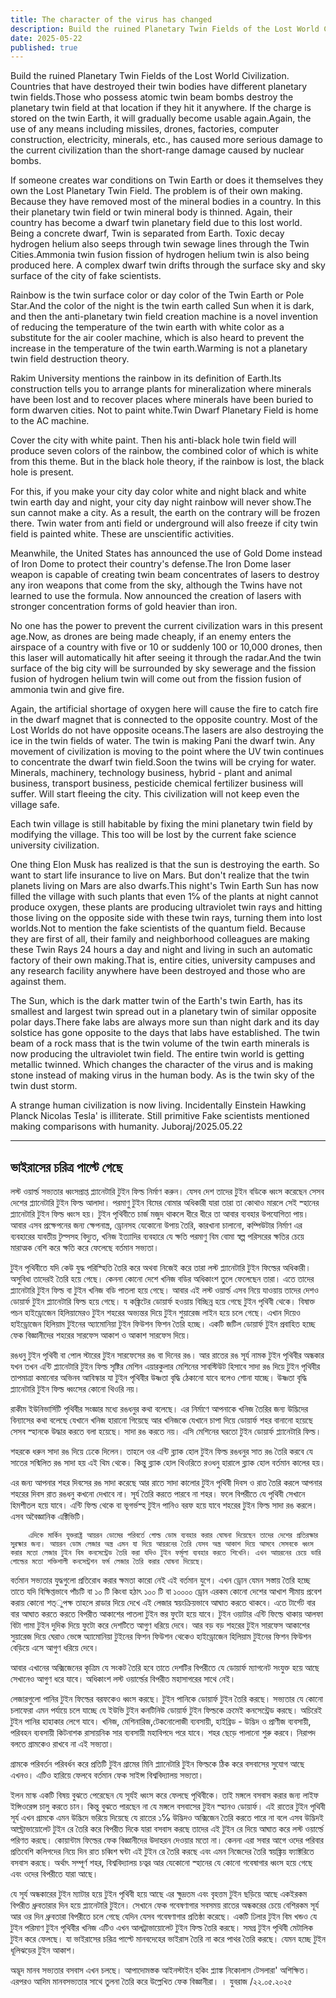 ```yaml
---
title: The character of the virus has changed
description: Build the ruined Planetary Twin Fields of the Lost World Civilization. Countries that have destroyed their twin bodies have different planetary twin fields.
date: 2025-05-22
published: true
---
```


Build the ruined Planetary Twin Fields of the Lost World Civilization. Countries that have destroyed their twin bodies have different planetary twin fields.Those who possess atomic twin beam bombs destroy the planetary twin field at that location if they hit it anywhere. If the charge is stored on the twin Earth, it will gradually become usable again.Again, the use of any means including missiles, drones, factories, computer construction, electricity, minerals, etc., has caused more serious damage to the current civilization than the short-range damage caused by nuclear bombs.

If someone creates war conditions on Twin Earth or does it themselves they own the Lost Planetary Twin Field. The problem is of their own making. Because they have removed most of the mineral bodies in a country. In this their planetary twin field or twin mineral body is thinned.
Again, their country has become a dwarf twin planetary field due to this lost world. Being a concrete dwarf, Twin is separated from Earth. Toxic decay hydrogen helium also seeps through twin sewage lines through the Twin Cities.Ammonia twin fusion fission of hydrogen helium twin is also being produced here. A complex dwarf twin drifts through the surface sky and sky surface of the city of fake scientists.

Rainbow is the twin surface color or day color of the Twin Earth or Pole Star.And the color of the night is the twin earth called Sun when it is dark, and then the anti-planetary twin field creation machine is a novel invention of reducing the temperature of the twin earth with white color as a substitute for the air cooler machine, which is also heard to prevent the increase in the temperature of the twin earth.Warming is not a planetary twin field destruction theory.

Rakim University mentions the rainbow in its definition of Earth.Its construction tells you to arrange plants for mineralization where minerals have been lost and to recover places where minerals have been buried to form dwarven cities. Not to paint white.Twin Dwarf Planetary Field is home to the AC machine.

Cover the city with white paint. Then his anti-black hole twin field will produce seven colors of the rainbow, the combined color of which is white from this theme. But in the black hole theory, if the rainbow is lost, the black hole is present.

For this, if you make your city day color white and night black and white twin earth day and night, your city day night rainbow will never show.The sun cannot make a city. As a result, the earth on the contrary will be frozen there. Twin water from anti field or underground will also freeze if city twin field is painted white. These are unscientific activities.

Meanwhile, the United States has announced the use of Gold Dome instead of Iron Dome to protect their country's defense.The Iron Dome laser weapon is capable of creating twin beam concentrates of lasers to destroy any iron weapons that come from the sky, although the Twins have not learned to use the formula. Now announced the creation of lasers with stronger concentration forms of gold heavier than iron.

No one has the power to prevent the current civilization wars in this present age.Now, as drones are being made cheaply, if an enemy enters the airspace of a country with five or 10 or suddenly 100 or 10,000 drones, then this laser will automatically hit after seeing it through the radar.And the twin surface of the big city will be surrounded by sky sewerage and the fission fusion of hydrogen helium twin will come out from the fission fusion of ammonia twin and give fire.

Again, the artificial shortage of oxygen here will cause the fire to catch fire in the dwarf magnet that is connected to the opposite country. Most of the Lost Worlds do not have opposite oceans.The lasers are also destroying the ice in the twin fields of water. The twin is making Pani the dwarf twin. Any movement of civilization is moving to the point where the UV twin continues to concentrate the dwarf twin field.Soon the twins will be crying for water.
Minerals, machinery, technology business, hybrid - plant and animal business, transport business, pesticide chemical fertilizer business will suffer. Will start fleeing the city. This civilization will not keep even the village safe.

Each twin village is still habitable by fixing the mini planetary twin field by modifying the village. This too will be lost by the current fake science university civilization.

One thing Elon Musk has realized is that the sun is destroying the earth. So want to start life insurance to live on Mars. But don't realize that the twin planets living on Mars are also dwarfs.This night's Twin Earth Sun has now filled the village with such plants that even 1℅ of the plants at night cannot produce oxygen, these plants are producing ultraviolet twin rays and hitting those living on the opposite side with these twin rays, turning them into lost worlds.Not to mention the fake scientists of the quantum field. Because they are first of all, their family and neighborhood colleagues are making these Twin Rays 24 hours a day and night and living in such an automatic factory of their own making.That is, entire cities, university campuses and any research facility anywhere have been destroyed and those who are against them.

The Sun, which is the dark matter twin of the Earth's twin Earth, has its smallest and largest twin spread out in a planetary twin of similar opposite polar days.There fake labs are always more sun than night dark and its day solstice has gone opposite to the days that labs have established.  The twin beam of a rock mass that is the twin volume of the twin earth minerals is now producing the ultraviolet twin field. The entire twin world is getting metallic twinned. Which changes the character of the virus and is making stone instead of making virus in the human body. As is the twin sky of the twin dust storm.

A strange human civilization is now living.  Incidentally Einstein Hawking Planck Nicolas Tesla' is illiterate. Still primitive
Fake scientists mentioned making comparisons with humanity.
Juboraj/2025.05.22

---

## ভাইরাসের চরিত্র পাল্টে গেছে

লস্ট ওয়ার্ল্ড সভ‍্যতার ধ্বংসপ্রাপ্ত প্ল‍্যানেটারি টুইন ফিল্ড নির্মাণ করুন। যেসব দেশ তাদের টুইন বডিকে ধ্বংস করেছেন সেসব দেশের প্ল‍্যানেটারি টুইন ফিল্ড আলাদা। পরমাণু টুইন বিমের বোমার অধিকারী যারা তারা তা কোথাও মারলে সেই স্হানের প্ল‍্যানেটারি টুইন ফিল্ড ধ্বংস হয়। টুইন পৃথিবীতে চার্জ মজুদ থাকলে ধীরে ধীরে তা আবার ব‍্যবহার উপযোগিতা পায়। আবার এসব প্রক্ষেপনের জন‍্য ক্ষেপনাস্ত্র, ড্রোনসহ যেকোনো উপায় তৈরি,  কারখানা চালানো, কম্পিউটার নির্মাণ এর ব‍্যবহারের যাবতীয় টুল্সসহ বিদ‍্যুত, খনিজ  ইত‍্যাদির ব‍্যবহারে যে ক্ষতি পরমাণু বিম বোমা স্বল্প পরিসরের ক্ষতির চেয়ে মারাত্মক বেশি করে ক্ষতি করে ফেলেছে বর্তমান সভ‍্যতা।

টুইন পৃথিবীতে যদি কেউ যুদ্ধ পরিস্হিতি তৈরি করে অথবা নিজেই করে তারা লস্ট প্ল‍্যানেটারি টুইন ফিল্ডের অধিকারী। অসুবিধা তাদেরই তৈরি হয়ে গেছে। কেননা  কোনো দেশে খনিজ বডির অধিকাংশ তুলে ফেলেছেন তারা। এতে তাদের প্ল‍্যানেটারি টুইন ফিল্ড বা টুইন খনিজ বডি পাতলা হয়ে গেছে। আবার এই লস্ট ওয়ার্ল্ড এসব নিয়ে যাওয়ায় তাদের দেশও ডোয়ার্ফ টুইন প্ল‍্যানেটারি ফিল্ড হয়ে গেছে। য কঙ্ক্রিটের ডোয়ার্ফ হওয়ায় বিচ্ছিন্ন হয়ে গেছে টুইন পৃথিবী থেকে। বিষাক্ত পচন হাইড্রোজেন হিলিয়ামেরও টুইন শহরের অভ‍্যন্তর দিয়ে টুইন শুয়ারেজ লাইন হয়ে চলে গেছে। এখান দিয়েও হাইড্রোজেন হিলিয়াম টুইনের অ‍্যামোনিয়া টুইন ফিউশন ফিশন তৈরি হচ্ছে। একটি জটিল ডোয়ার্ফ টুইন প্রবাহিত হচ্ছে ফেক বিজ্ঞানীদের শহরের সারফেস আকাশ ও আকাশ সারফেস দিয়ে।

রঙধনু টুইন পৃথিবী বা পোল স্টারের টুইন সারফেসের  রঙ বা দিনের রঙ। আর রাতের রঙ সূর্য নামক টুইন পৃথিবীর অন্ধকার যখন তখন এন্টি প্ল‍্যানেটারি টুইন ফিল্ড সৃষ্টির মেশিন এয়ারকুলার মেশিনের সাবস্টিউট হিসাবে সাদা রঙ দিয়ে টুইন পৃথিবীর তাপমাত্রা কমানোর অভিনব আবিস্কার যা টুইন পৃথিবীর উষ্ণতা বৃদ্ধি ঠেকানো যাবে বলেও শোনা যাচ্ছে। উষ্ণতা বৃদ্ধি প্ল‍্যানেটারি টুইন ফিল্ড ধ্বংসের কোনো থিওরি নয়।

রাকীম ইউনিভার্সিটি পৃথিবীর সংজ্ঞার মধ‍্যে রঙধনুর কথা বলেছে। এর নির্মাণে আপনাকে খনিজ তৈরির জন‍্য উদ্ভিদের বিন‍্যাসের কথা বলেছে  যেখানে খনিজ হারানো গিয়েছে আর খনিজকে যেখানে চাপা দিয়ে ডোয়ার্ফ শহর বানানো হয়েছে সেসব স্হানকে উদ্ধার করতে বলা হয়েছে। সাদা রঙ করতে নয়। এসি মেশিনের ঘরতো টুইন ডোয়ার্ফ প্ল‍্যানেটারি ফিল্ড।

শহরকে ধরুন সাদা রঙ দিয়ে ঢেকে দিলেন। তাহলে ওর এন্টি ব্ল‍্যাক হোল টুইন ফিল্ড রঙধনুর সাত রঙ তৈরি করবে যে সাতের সন্মিলিত রঙ সাদা হয় এই থিম থেকে। কিন্তু ব্ল‍্যাক হোল থিওরিতে রওধনু হারালে  ব্ল‍্যাক হোল বর্তমান কালের হয়।

এর জন‍‍্য আপনার শহর দিবসের রঙ সাদা করেছে আর রাতে সাদা কালোর টুইন পৃথিবী দিবস ও রাত তৈরি করলে আপনার শহরের দিবস রাত রঙধনু কখনো দেখাবে না। সূর্য তৈরি করতে পারবে না শহর। ফলে বিপরীতে যে পৃথিবী সেখানে হিমশীতল হয়ে যাবে। এন্টি ফিল্ড থেকে বা ভূগর্ভস্হ টুইন পানিও  বরফ হয়ে যাবে শহরের টুইন ফিল্ড সাদা রঙ করলে। এসব অবৈজ্ঞানিক এক্টিভিটি। 

        এদিকে মার্কিন যুক্তরাষ্ট্র আয়রন ডোমের পরিবর্তে গোল্ড ডোম ব‍্যবহার করার ঘোষনা দিয়েছেন তাদের দেশের প্রতিরক্ষার সুরক্ষার জন‍্য। আয়রন ডোম লেজার অস্ত্র এমন যা দিয়ে আয়রনের তৈরি যেসব অস্ত্র আকাশ দিয়ে আসবে সেসবকে ধ্বংস করার মতো লেজার টুইন বিম কনসেন্ট্রেড তৈরি করা যদিও টুইন ফর্মূলা ব‍্যবহার করতে শিখেনি। এখন আয়রনের চেয়ে ভারি গোল্ডের মতো শক্তিশালী কনসেন্ট্রশন ফর্ম লেজার তৈরি করার ঘোষনা দিয়েছে।

বর্তমান সভ‍্যতার যুদ্ধগুলো প্রতিরোধ করার ক্ষমতা কারো নেই এই বর্তমান যুগে। এখন ড্রোন যেমন সস্তায় তৈরি হচ্ছে তাতে যদি বিক্ষিপ্তভাবে পাঁচটি বা ১০ টি কিংবা হঠাৎ ১০০ টি বা ১০০০০ ড্রোন এরকম কোনো দেশের আখাশ সীমায় প্রবেশ করায় কোনো শত্ুপক্ষ তাহলে রাডার দিয়ে দেখে এই লেজার স্বয়ংক্রিয়ভাবে আঘাত করতে থাকবে। এতে টার্গেট বার বার আঘাত করতে করতে বিপরীত আকাশের পাতলা টুইন স্তর ফুটো হয়ে‍ যাবে। টুইন ওয়াটার এন্টি ফিল্ডে থাকায় আলফা ‍বিটা গামা টুইন দুদিক দিয়ে ফুটো করে দেশটিতে আগুণ ধরিয়ে দেবে।
আর বড় বড় শহরের টুইন সারফেস আকাশের  সুয়ারেজ দিয়ে ঘেরাও ভেঙ্গে অ‍্যামোনিয়া টুইনের ফিশন ফিউশন থেকেও হাইড্রোজেন হিলিয়াম টুইনের ফিশন ফিউশন বেড়িয়ে এসে আগুণ ধরিয়ে দেবে।

আবার এখানের অক্সিজেনের কৃত্রিম যে সংকট তৈরি হবে তাতে দেশটির বিপরীতে যে ডোয়ার্ফ ম‍্যাগনেট সংযুক্ত হয়ে আছে সেখানেও আগুণ ধরে যাবে। অধিকাংশ লস্ট ওয়ার্ল্ডের বিপরীত মহাসাগরের সাথে নেই।

লেজারগুলো পানির টুইন ফিল্ডের বরফকেও ধ্বংস করছে। টুইন পানিকে ডোয়ার্ফ টুইন তৈরি করছে। সভ‍্যতার যে কোনো চলাফেরা এমন পর্যায়ে চলে যাচ্ছে যে ইউভি টুইন কনটিনিউ ডোয়ার্ফ টুইন ফিল্ডকে ক্রমেই কনসেন্ট্রেড করছে। অচিরেই টুইন পানির হাহাকার লেগে যাবে। খনিজ, মেশিনারিজ,টেকনোলোজী ব‍্যবসায়ী, হাইব্রিড - উদ্ভিদ ও প্রাণীজ ব‍্যবসায়ী, পরিবহন ব‍্যবসায়ী কিটনাশক রাসায়নিক সার ব‍্যবসায়ী মহাবিপদে পরে যাবে। শহর ছেড়ে পালানো শুরু করবে। নিরাপদ বলতে গ্রামকেও রাখবে না এই সভ‍্যতা।

গ্রামকে পরিবর্তন পরিবর্ধন করে প্রতিটি টুইন গ্রামের মিনি প্ল‍্যানেটারি টুইন ফিল্ডকে ঠিক করে বসবাসের সুযোগ আছে এখনও। এটিও হারিয়ে ফেলবে বর্তমান ফেক সাইন্স বিশ্ববিদ্যালয় সভ‍্যতা। 

ইলন মাস্ক একটি বিষয় বুঝতে পেরেছেন যে সূর্যই ধ্বংস করে ফেলছে পৃথিবীকে। তাই মঙ্গলে বসবাস করার জন‍্য লাইফ ইন্স‍িওরেন্স চালু করতে চান। কিন্তু বুঝতে পারছেন না যে মঙ্গলে বসবাসের টুইন স্হানও ডোয়ার্ফ। এই রাতের টুইন পৃথিবী সূর্য এখন গ্রামকে এমন উদ্ভিদে ভরিয়ে দিয়েছে যে রাতের ১℅ উদ্ভিদও অক্সিজেন তৈরি করতে পারে না বলে এসব উদ্ভিদই আল্ট্রাভায়োলেট টুইন রে তৈরি করে বিপরীত দিকে যারা বসবাস করছে তাদের এই টুইন রে দিয়ে আঘাত করে লস্ট ওয়ার্ল্ডে পরিণত করছে। কোয়ান্টাম ফিল্ডের ফেক বিজ্ঞানীদের উদাহরন দেওয়ার মতো না। কেননা এরা সবার আগে ওদের পরিবার প্রতিবেশি কলিগদের নিয়ে দিন রাত চব্বিশ ঘন্টা এই টুইন রে তৈরি করছে এবং এমন  নিজেদের তৈরি স্বয়ঙ্ক্রিয়  ফ‍্যাক্টরিতে বসবাস করছে। অর্থাৎ সম্পূর্ণ শহর, বিশ্ববিদ্যালয় চত্বর আর যেকোনো স্হানের যে কোনো গবেষাগার ধ্বংস হয়ে গেছে এবং ওদের বিপরীতে যারা আছে।

যে সূর্য অন্ধকারের টুইন ম‍্যাটার হয়ে টুইন পৃথিবী হয়ে আছে এর ক্ষুদ্রতম এবং বৃহত্তম টুইন ছড়িয়ে আছে একইরকম বিপরীত ধ্রুবতারার দিন হয়ে প্ল‍্যানেটারি টুইনে। সেখানে ফেক গবেষণাগার সবসময় রাতের অন্ধকরের চেয়ে বেশিরকম সূর্য আর ওর দিন ধ্রুবতারা বিপরীতে চলে গেছে যেদিন যেসব  গবেষণাগার প্রতিষ্ঠা করেছে।  একটি ঢিলার টুইন বিম খন্ডও যে টুইন পরিমাণ টুইন পৃথিবীর খনিজ এটিও এখন আলট্রাভায়োলেট টুইন ফিল্ড তৈরি করছে। সমগ্র টুইন পৃথিবী মেটালিক টুইন করে ফেলছে। যা ভাইরাসের চরিত্র পাল্টে  মানবদেহের ভাইরাস তৈরি না করে পাথর তৈরি করছে। যেমন হচ্ছে টুইন ধূলিঝড়ের টুইন আকাশ।

অদ্ভূদ মানব সভ‍্যতার বসবাস এখন  চলছে।  আপাদোমস্তক আইনস্টাইন হকিং প্ল‍্যাঙ্ক নিকোলাস টেসলারা' অশিক্ষিত। এরপরও আদিম মানবসভ‍্যতার সাথে তুলনা তৈরি করে উল্লেখিত ফেক বিজ্ঞানীরা। ।
যুবরাজ /২২.০৫.২০২৫   
